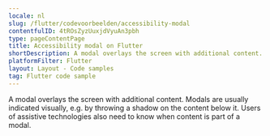 ```yaml
---
locale: nl
slug: /flutter/codevoorbeelden/accessibility-modal
contentfulID: 4tROsZyzUuxjdVyuAn3pbh
type: pageContentPage
title: Accessibility modal on Flutter
shortDescription: A modal overlays the screen with additional content.
platformFilter: Flutter
layout: Layout - Code samples
tag: Flutter code sample
---
```


A modal overlays the screen with additional content. Modals are usually indicated visually, e.g. by throwing a shadow on the content below it. Users of assistive technologies also need to know when content is part of a modal.

<CodeSample id="accessibility-modal" locale="nl" platform="flutter"/>